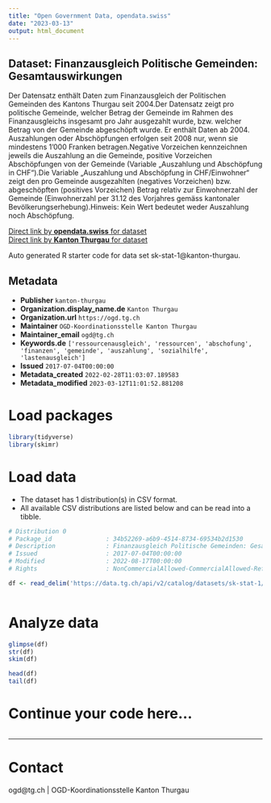 ```yaml
---
title: "Open Government Data, opendata.swiss"
date: "2023-03-13"
output: html_document
---
```


## Dataset: Finanzausgleich Politische Gemeinden: Gesamtauswirkungen

Der Datensatz enthält Daten zum Finanzausgleich der Politischen Gemeinden des Kantons Thurgau seit 2004.Der Datensatz zeigt pro politische Gemeinde, welcher Betrag der Gemeinde im Rahmen des Finanzausgleichs insgesamt pro Jahr ausgezahlt wurde, bzw. welcher Betrag von der Gemeinde abgeschöpft wurde. Er enthält Daten ab 2004. Auszahlungen oder Abschöpfungen erfolgen seit 2008 nur, wenn sie mindestens 1'000 Franken betragen.Negative Vorzeichen kennzeichnen jeweils die Auszahlung an die Gemeinde, positive Vorzeichen Abschöpfungen von der Gemeinde (Variable „Auszahlung und Abschöpfung in CHF“).Die Variable „Auszahlung und Abschöpfung in CHF/Einwohner“ zeigt den pro Gemeinde ausgezahlten (negatives Vorzeichen) bzw. abgeschöpften (positives Vorzeichen) Betrag relativ zur Einwohnerzahl der Gemeinde (Einwohnerzahl per 31.12 des Vorjahres gemäss kantonaler Bevölkerungserhebung).Hinweis: Kein Wert bedeutet weder Auszahlung noch Abschöpfung.

[Direct link by **opendata.swiss** for dataset](https://opendata.swiss/de/dataset/finanzausgleich-politische-gemeinden-gesamtauswirkungen)<br>
[Direct link by **Kanton Thurgau** for dataset](https://data.tg.ch/explore/dataset/sk-stat-1/)

Auto generated R starter code for data set sk-stat-1@kanton-thurgau.

## Metadata

- **Publisher** `kanton-thurgau`
- **Organization.display_name.de** `Kanton Thurgau`
- **Organization.url** `https://ogd.tg.ch`
- **Maintainer** `OGD-Koordinationsstelle Kanton Thurgau`
- **Maintainer_email** `ogd@tg.ch`
- **Keywords.de** `['ressourcenausgleich', 'ressourcen', 'abschofung', 'finanzen', 'gemeinde', 'auszahlung', 'sozialhilfe', 'lastenausgleich']`
- **Issued** `2017-07-04T00:00:00`
- **Metadata_created** `2022-02-28T11:03:07.189583`
- **Metadata_modified** `2023-03-12T11:01:52.881208`


# Load packages

```r

library(tidyverse)
library(skimr)

```

# Load data

-   The dataset has 1 distribution(s) in CSV format.
-   All available CSV distributions are listed below and can be read into a tibble.

```r

# Distribution 0
# Package_id               : 34b52269-a6b9-4514-8734-69534b2d1530
# Description              : Finanzausgleich Politische Gemeinden: Gesamtauswirkungen (csv)
# Issued                   : 2017-07-04T00:00:00
# Modified                 : 2022-08-17T00:00:00
# Rights                   : NonCommercialAllowed-CommercialAllowed-ReferenceRequired

df <- read_delim('https://data.tg.ch/api/v2/catalog/datasets/sk-stat-1/exports/csv')



```

# Analyze data

```r

glimpse(df)
str(df)
skim(df)

head(df)
tail(df)

```

# Continue your code here...

```r

```

------------------------------------------------------------------------

# Contact

ogd@tg.ch | OGD-Koordinationsstelle Kanton Thurgau
